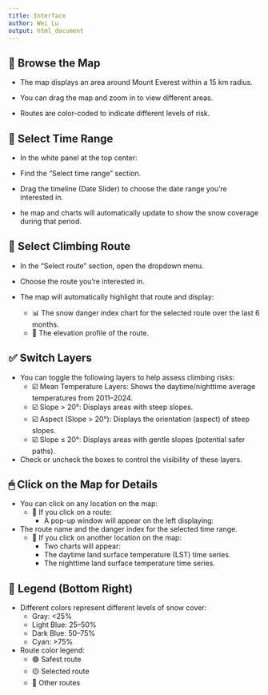 ```yaml
---
title: Interface
author: Wei Lu
output: html_document
---
```


## 🧭 **Browse the Map**

   - The map displays an area around Mount Everest within a 15 km radius.

   - You can drag the map and zoom in to view different areas.

   - Routes are color-coded to indicate different levels of risk.

## 📅 **Select Time Range**

   - In the white panel at the top center:

   - Find the “Select time range” section.

   - Drag the timeline (Date Slider) to choose the date range you’re interested in.

   - he map and charts will automatically update to show the snow coverage during that period.

## 🧭 **Select Climbing Route**

   - In the "Select route" section, open the dropdown menu.

   - Choose the route you’re interested in.

   - The map will automatically highlight that route and display:
     - 📊 The snow danger index chart for the selected route over the last 6 months.
     - 🧗 The elevation profile of the route.

## ✅ **Switch Layers**

   - You can toggle the following layers to help assess climbing risks:
     - ☑️ Mean Temperature Layers: Shows the daytime/nighttime average temperatures from 2011–2024.
     - ☑️ Slope > 20°: Displays areas with steep slopes.
     - ☑️ Aspect (Slope > 20°): Displays the orientation (aspect) of steep slopes.
     - ☑️ Slope ≤ 20°: Displays areas with gentle slopes (potential safer paths).

- Check or uncheck the boxes to control the visibility of these layers.

## 🖱 **Click on the Map for Details**

   - You can click on any location on the map:
     - 🔸 If you click on a route:
       - A pop-up window will appear on the left displaying:

   - The route name and the danger index for the selected time range.
     - 🔹 If you click on another location on the map:
       - Two charts will appear:
       - The daytime land surface temperature (LST) time series.
       - The nighttime land surface temperature time series.

## 🧊 **Legend (Bottom Right)**

   - Different colors represent different levels of snow cover:
     - Gray: <25%
     - Light Blue: 25–50%
     - Dark Blue: 50–75%
     - Cyan: >75%

   - Route color legend:
     - 🟢 Safest route
     - 🟡 Selected route
     - 🔴 Other routes